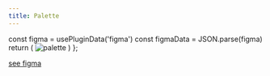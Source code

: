 ```yaml
---
title: Palette
---
```



  const figma = usePluginData('figma')
  const figmaData = JSON.parse(figma)
  return (
    <img src={figmaData.palette} alt="palette"/>
  )
};

<Figma />

[see figma](https://www.figma.com/file/9tNXeY1XbVmfHEVCYYtoal/03---%F0%9F%8E%A8-Branding-guidelines)
